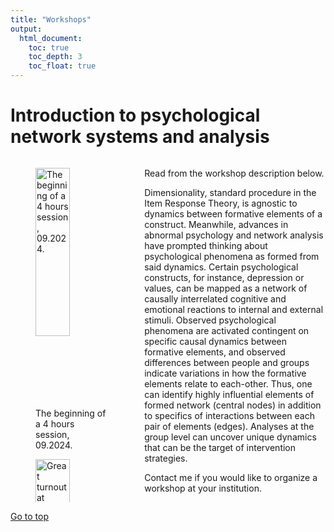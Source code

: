 ```yaml
---
title: "Workshops"
output: 
  html_document:
    toc: true
    toc_depth: 3
    toc_float: true
---
```


<!-- Google tag (gtag.js) -->
<script async src="https://www.googletagmanager.com/gtag/js?id=G-VLRYTQT397"></script>
<script>
  window.dataLayer = window.dataLayer || [];
  function gtag(){dataLayer.push(arguments);}
  gtag('js', new Date());

  gtag('config', 'G-VLRYTQT397');
</script>


# Introduction to psychological network systems and analysis

::::{.columns}
:::{.column width=40%}
![The beginning of a 4 hours session, 09.2024.](img/twente2.jpeg){width=70%}

![Great turnout at Twente University!](img/twente1.jpeg){width=70%}

:::
:::{.column width=60%}

Read from the workshop description below. 

Dimensionality, standard procedure in the Item Response Theory, is agnostic to dynamics between formative elements of a construct. Meanwhile, advances in abnormal psychology and network analysis have prompted thinking about psychological phenomena as formed from said dynamics. Certain psychological constructs, for instance, depression or values, can be mapped as a network of causally interrelated cognitive and emotional reactions to internal and external stimuli. Observed psychological phenomena are activated contingent on specific causal dynamics between formative elements, and observed differences between people and groups indicate variations in how the formative elements relate to each-other.  Thus, one can identify highly influential elements of formed network (central nodes) in addition to specifics of interactions between each pair of elements (edges). Analyses at the group level can uncover unique dynamics that can be the target of intervention strategies.

Contact me if you would like to organize a workshop at your institution.

:::
::::

<a href="#top"> Go to top </a>

